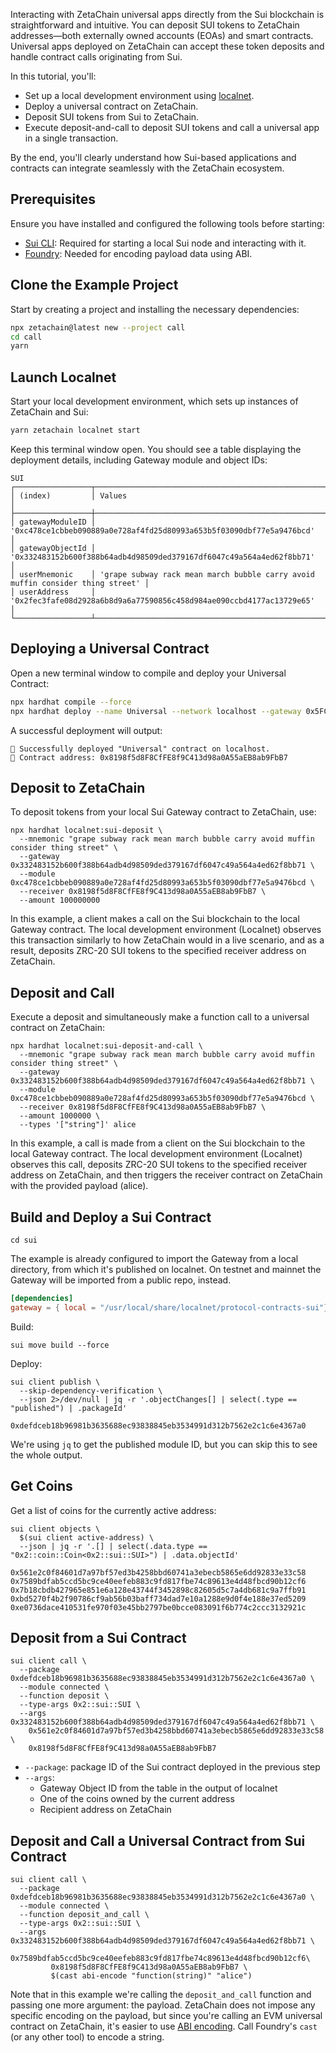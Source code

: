 Interacting with ZetaChain universal apps directly from the Sui blockchain is
straightforward and intuitive. You can deposit SUI tokens to ZetaChain
addresses—both externally owned accounts (EOAs) and smart contracts. Universal
apps deployed on ZetaChain can accept these token deposits and handle contract
calls originating from Sui.

In this tutorial, you'll:

- Set up a local development environment using
  [localnet](/reference/localnet).
- Deploy a universal contract on ZetaChain.
- Deposit SUI tokens from Sui to ZetaChain.
- Execute deposit-and-call to deposit SUI tokens and call a universal app in a
  single transaction.

By the end, you'll clearly understand how Sui-based applications and contracts
can integrate seamlessly with the ZetaChain ecosystem.

## Prerequisites

Ensure you have installed and configured the following tools before starting:

- [Sui CLI](https://docs.sui.io/references/cli): Required for starting a local
  Sui node and interacting with it.
- [Foundry](https://getfoundry.sh/): Needed for encoding payload data using ABI.

## Clone the Example Project

Start by creating a project and installing the necessary dependencies:

```bash
npx zetachain@latest new --project call
cd call
yarn
```

## Launch Localnet

Start your local development environment, which sets up instances of ZetaChain
and Sui:

```bash
yarn zetachain localnet start
```

Keep this terminal window open. You should see a table displaying the deployment
details, including Gateway module and object IDs:

```
SUI
┌─────────────────┬────────────────────────────────────────────────────────────────────────────────┐
│ (index)         │ Values                                                                         │
├─────────────────┼────────────────────────────────────────────────────────────────────────────────┤
│ gatewayModuleID │ '0xc478ce1cbbeb090889a0e728af4fd25d80993a653b5f03090dbf77e5a9476bcd'           │
│ gatewayObjectId │ '0x332483152b600f388b64adb4d98509ded379167df6047c49a564a4ed62f8bb71'           │
│ userMnemonic    │ 'grape subway rack mean march bubble carry avoid muffin consider thing street' │
│ userAddress     │ '0x2fec3fafe08d2928a6b8d9a6a77590856c458d984ae090ccbd4177ac13729e65'           │
└─────────────────┴────────────────────────────────────────────────────────────────────────────────┘
```

## Deploying a Universal Contract

Open a new terminal window to compile and deploy your Universal Contract:

```bash
npx hardhat compile --force
npx hardhat deploy --name Universal --network localhost --gateway 0x5FC8d32690cc91D4c39d9d3abcBD16989F875707
```

A successful deployment will output:

```
🚀 Successfully deployed "Universal" contract on localhost.
📜 Contract address: 0x8198f5d8F8CfFE8f9C413d98a0A55aEB8ab9FbB7
```

## Deposit to ZetaChain

To deposit tokens from your local Sui Gateway contract to ZetaChain, use:

```
npx hardhat localnet:sui-deposit \
  --mnemonic "grape subway rack mean march bubble carry avoid muffin consider thing street" \
  --gateway 0x332483152b600f388b64adb4d98509ded379167df6047c49a564a4ed62f8bb71 \
  --module 0xc478ce1cbbeb090889a0e728af4fd25d80993a653b5f03090dbf77e5a9476bcd \
  --receiver 0x8198f5d8F8CfFE8f9C413d98a0A55aEB8ab9FbB7 \
  --amount 100000000
```

In this example, a client makes a call on the Sui blockchain to the local
Gateway contract. The local development environment (Localnet) observes this
transaction similarly to how ZetaChain would in a live scenario, and as a
result, deposits ZRC-20 SUI tokens to the specified receiver address on
ZetaChain.

## Deposit and Call

Execute a deposit and simultaneously make a function call to a universal
contract on ZetaChain:

```
npx hardhat localnet:sui-deposit-and-call \
  --mnemonic "grape subway rack mean march bubble carry avoid muffin consider thing street" \
  --gateway 0x332483152b600f388b64adb4d98509ded379167df6047c49a564a4ed62f8bb71 \
  --module 0xc478ce1cbbeb090889a0e728af4fd25d80993a653b5f03090dbf77e5a9476bcd \
  --receiver 0x8198f5d8F8CfFE8f9C413d98a0A55aEB8ab9FbB7 \
  --amount 1000000 \
  --types '["string"]' alice
```

In this example, a call is made from a client on the Sui blockchain to the local
Gateway contract. The local development environment (Localnet) observes this
call, deposits ZRC-20 SUI tokens to the specified receiver address on ZetaChain,
and then triggers the receiver contract on ZetaChain with the provided payload
(alice).

## Build and Deploy a Sui Contract

```
cd sui
```

The example is already configured to import the Gateway from a local directory,
from which it's published on localnet. On testnet and mainnet the Gateway will
be imported from a public repo, instead.

```toml filename="sui/Move.toml"
[dependencies]
gateway = { local = "/usr/local/share/localnet/protocol-contracts-sui"}
```

Build:

```
sui move build --force
```

Deploy:

```
sui client publish \
  --skip-dependency-verification \
  --json 2>/dev/null | jq -r '.objectChanges[] | select(.type == "published") | .packageId'
```

```
0xdefdceb18b96981b3635688ec93838845eb3534991d312b7562e2c1c6e4367a0
```

We're using `jq` to get the published module ID, but you can skip this to see
the whole output.

## Get Coins

Get a list of coins for the currently active address:

```
sui client objects \
  $(sui client active-address) \
  --json | jq -r '.[] | select(.data.type == "0x2::coin::Coin<0x2::sui::SUI>") | .data.objectId'
```

```
0x561e2c0f84601d7a97bf57ed3b4258bbd60741a3ebecb5865e6dd92833e33c58
0x7589bdfab5ccd5bc9ce40eefeb883c9fd817fbe74c89613e4d48fbcd90b12cf6
0x7b18cbdb427965e851e6a128e43744f3452898c82605d5c7a4db681c9a7ffb91
0xbd5270f4b2f90786cf9ab56b03baff734dad7e10a1288e9d0f4e188e37ed5209
0xe0736dace410531fe970f03e45bb2797be0bcce083091f6b774c2ccc3132921c
```

## Deposit from a Sui Contract

```
sui client call \
  --package 0xdefdceb18b96981b3635688ec93838845eb3534991d312b7562e2c1c6e4367a0 \
  --module connected \
  --function deposit \
  --type-args 0x2::sui::SUI \
  --args 0x332483152b600f388b64adb4d98509ded379167df6047c49a564a4ed62f8bb71 \
    0x561e2c0f84601d7a97bf57ed3b4258bbd60741a3ebecb5865e6dd92833e33c58 \
    0x8198f5d8F8CfFE8f9C413d98a0A55aEB8ab9FbB7
```

- `--package`: package ID of the Sui contract deployed in the previous step
- `--args`:
  - Gateway Object ID from the table in the output of localnet
  - One of the coins owned by the current address
  - Recipient address on ZetaChain

## Deposit and Call a Universal Contract from Sui Contract

```
sui client call \
  --package 0xdefdceb18b96981b3635688ec93838845eb3534991d312b7562e2c1c6e4367a0 \
  --module connected \
  --function deposit_and_call \
  --type-args 0x2::sui::SUI \
  --args 0x332483152b600f388b64adb4d98509ded379167df6047c49a564a4ed62f8bb71 \
         0x7589bdfab5ccd5bc9ce40eefeb883c9fd817fbe74c89613e4d48fbcd90b12cf6\
         0x8198f5d8F8CfFE8f9C413d98a0A55aEB8ab9FbB7 \
         $(cast abi-encode "function(string)" "alice")
```

Note that in this example we're calling the `deposit_and_call` function and
passing one more argument: the payload. ZetaChain does not impose any specific
encoding on the payload, but since you're calling an EVM universal contract on
ZetaChain, it's easier to use [ABI
encoding](https://docs.soliditylang.org/en/develop/abi-spec.html). Call
Foundry's `cast` (or any other tool) to encode a string.
